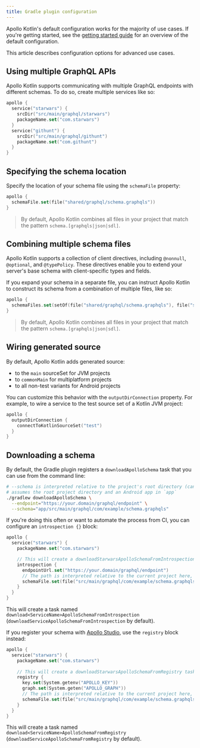 ```yaml
---
title: Gradle plugin configuration
---
```


Apollo Kotlin's default configuration works for the majority of use cases. If you're getting started, see the [getting started guide](../) for an overview of the default configuration.

This article describes configuration options for advanced use cases.

## Using multiple GraphQL APIs

Apollo Kotlin supports communicating with multiple GraphQL endpoints with different schemas. To do so, create multiple services like so:

```kotlin
apollo {
  service("starwars") {
    srcDir("src/main/graphql/starwars")
    packageName.set("com.starwars")
  }
  service("githunt") {
    srcDir("src/main/graphql/githunt")
    packageName.set("com.githunt")
  }
}
```

## Specifying the schema location

Specify the location of your schema file using the `schemaFile` property:

```kotlin
apollo {
  schemaFile.set(file("shared/graphql/schema.graphqls"))
}
```

> By default, Apollo Kotlin combines all files in your project that match the pattern `schema.[graphqls|json|sdl]`.

## Combining multiple schema files

Apollo Kotlin supports a collection of client directives, including `@nonnull`, `@optional`, and `@typePolicy`. These directives enable you to extend your server's base schema with client-specific types and fields.

If you expand your schema in a separate file, you can instruct Apollo Kotlin to construct its schema from a combination of multiple files, like so:

```kotlin
apollo {
  schemaFiles.set(setOf(file("shared/graphql/schema.graphqls"), file("shared/graphql/extra.graphqls")))
}
```

> By default, Apollo Kotlin combines all files in your project that match the pattern `schema.[graphqls|json|sdl]`.

## Wiring generated source

By default, Apollo Kotlin adds generated source:

* to the `main` sourceSet for JVM projects
* to `commonMain` for multiplatform projects
* to all non-test variants for Android projects

You can customize this behavior with the `outputDirConnection` property. For example, to wire a service to the test source set of a Kotlin
JVM project:

```kotlin
apollo {
  outputDirConnection {
    connectToKotlinSourceSet("test")
  }
}
```

## Downloading a schema

By default, the Gradle plugin registers a `downloadApolloSchema` task that you can use from the command line:

```bash
# --schema is interpreted relative to the project's root directory (can also be an absolute path). This example
# assumes the root project directory and an Android app in `app`
./gradlew downloadApolloSchema \
  --endpoint="https://your.domain/graphql/endpoint" \
  --schema="app/src/main/graphql/com/example/schema.graphqls"
```

If you're doing this often or want to automate the process from CI, you can configure an `introspection {}` block:

```kotlin
apollo {
  service("starwars") {
    packageName.set("com.starwars")

    // This will create a downloadStarwarsApolloSchemaFromIntrospection task
    introspection {
      endpointUrl.set("https://your.domain/graphql/endpoint")
      // The path is interpreted relative to the current project here, no need to prepend 'app'
      schemaFile.set(file("src/main/graphql/com/example/schema.graphqls"))
    }
  }
}
```
This will create a task named `download<ServiceName>ApolloSchemaFromIntrospection` (`downloadServiceApolloSchemaFromIntrospection` by default).

If you register your schema with [Apollo Studio](https://www.apollographql.com/docs/studio/), use the `registry` block instead:

```kotlin
apollo {
  service("starwars") {
    packageName.set("com.starwars")
 
    // This will create a downloadStarwarsApolloSchemaFromRegistry task
    registry {
      key.set(System.getenv("APOLLO_KEY"))
      graph.set(System.geten("APOLLO_GRAPH"))
      // The path is interpreted relative to the current project here, no need to prepend 'app'
      schemaFile.set(file("src/main/graphql/com/example/schema.graphqls"))
    }
  }
}
```
This will create a task named `download<ServiceName>ApolloSchemaFromRegistry` (`downloadServiceApolloSchemaFromRegistry` by default).
